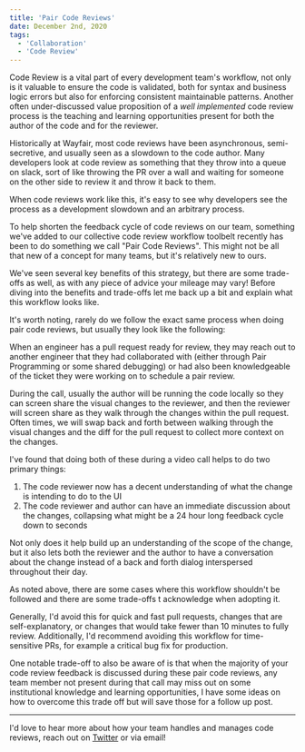 ```yaml
---
title: 'Pair Code Reviews'
date: December 2nd, 2020
tags:
  - 'Collaboration'
  - 'Code Review'
---
```


Code Review is a vital part of every development team's workflow, not only is it
valuable to ensure the code is validated, both for syntax and business logic
errors but also for enforcing consistent maintainable patterns. Another often
under-discussed value proposition of a _well implemented_ code review process is
the teaching and learning opportunities present for both the author of the code
and for the reviewer.

Historically at Wayfair, most code reviews have been asynchronous,
semi-secretive, and usually seen as a slowdown to the code author. Many
developers look at code review as something that they throw into a queue on
slack, sort of like throwing the PR over a wall and waiting for someone on the
other side to review it and throw it back to them.

When code reviews work like this, it's easy to see why developers see the
process as a development slowdown and an arbitrary process.

To help shorten the feedback cycle of code reviews on our team, something we've
added to our collective code review workflow toolbelt recently has been to do
something we call "Pair Code Reviews". This might not be all that new of a
concept for many teams, but it's relatively new to ours.

We've seen several key benefits of this strategy, but there are some trade-offs
as well, as with any piece of advice your mileage may vary! Before diving into
the benefits and trade-offs let me back up a bit and explain what this workflow
looks like.

It's worth noting, rarely do we follow the exact same process when doing pair
code reviews, but usually they look like the following:

When an engineer has a pull request ready for review, they may reach out to
another engineer that they had collaborated with (either through <Link to="/blog/2021/november/pair-programming">Pair Programming</Link> or some shared debugging) or had also been knowledgeable of
the ticket they were working on to schedule a pair review.

During the call, usually the author will be running the code locally so they can
screen share the visual changes to the reviewer, and then the reviewer will
screen share as they walk through the changes within the pull request. Often
times, we will swap back and forth between walking through the visual changes
and the diff for the pull request to collect more context on the changes.

I've found that doing both of these during a video call helps to do two primary
things:

1. The code reviewer now has a decent understanding of what the change is
   intending to do to the UI
2. The code reviewer and author can have an immediate discussion about the
   changes, collapsing what might be a 24 hour long feedback cycle down to
   seconds

Not only does it help build up an understanding of the scope of the change, but
it also lets both the reviewer and the author to have a conversation about the
change instead of a back and forth dialog interspersed throughout their day.

As noted above, there are some cases where this workflow shouldn't be followed
and there are some trade-offs t acknowledge when adopting it.

Generally, I'd avoid this for quick and fast pull requests, changes that are
self-explanatory, or changes that would take fewer than 10 minutes to fully
review. Additionally, I'd recommend avoiding this workflow for time-sensitive
PRs, for example a critical bug fix for production.

One notable trade-off to also be aware of is that when the majority of your code
review feedback is discussed during these pair code reviews, any team member not
present during that call may miss out on some institutional knowledge and
learning opportunities, I have some ideas on how to overcome this trade off but
will save those for a follow up post.

<Spacer />

---

I'd love to hear more about how your team handles and manages code reviews,
reach out on [Twitter](https://twitter.com/immatthamlin) or via <ExternalLink href="mailto:matthewjameshamlin@gmail.com?subject=Code Reviews">email</ExternalLink>!
